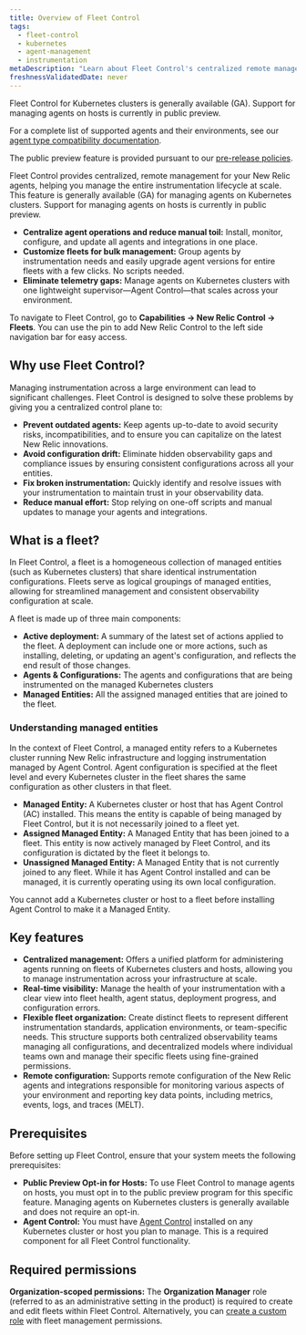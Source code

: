 ```yaml
---
title: Overview of Fleet Control
tags:
  - fleet-control
  - kubernetes
  - agent-management
  - instrumentation
metaDescription: "Learn about Fleet Control's centralized remote management for Kubernetes and hosts with New Relic agents, overseen by Agent Control."
freshnessValidatedDate: never
---
```

<Callout title="Feature Availability">
  Fleet Control for Kubernetes clusters is generally available (GA). Support for managing agents on hosts is currently in public preview.

  For a complete list of supported agents and their environments, see our [agent type compatibility documentation](/docs/new-relic-control/agent-control/agent-types).

  The public preview feature is provided pursuant to our [pre-release policies](/docs/licenses/license-information/referenced-policies/new-relic-pre-release-policy).
</Callout>

Fleet Control provides centralized, remote management for your New Relic agents, helping you manage the entire instrumentation lifecycle at scale. This feature is generally available (GA) for managing agents on Kubernetes clusters. Support for managing agents on hosts is currently in public preview.
- **Centralize agent operations and reduce manual toil:** Install, monitor, configure, and update all agents and integrations in one place.
- **Customize fleets for bulk management:** Group agents by instrumentation needs and easily upgrade agent versions for entire fleets with a few clicks. No scripts needed.
- **Eliminate telemetry gaps:** Manage agents on Kubernetes clusters with one lightweight supervisor—Agent Control—that scales across your environment.

To navigate to Fleet Control, go to **Capabilities → New Relic Control → Fleets**. You can use the pin to add New Relic Control to the left side navigation bar for easy access.

## Why use Fleet Control?
Managing instrumentation across a large environment can lead to significant challenges. Fleet Control is designed to solve these problems by giving you a centralized control plane to:
- **Prevent outdated agents:** Keep agents up-to-date to avoid security risks, incompatibilities, and to ensure you can capitalize on the latest New Relic innovations.
- **Avoid configuration drift:** Eliminate hidden observability gaps and compliance issues by ensuring consistent configurations across all your entities.
- **Fix broken instrumentation:** Quickly identify and resolve issues with your instrumentation to maintain trust in your observability data.
- **Reduce manual effort:** Stop relying on one-off scripts and manual updates to manage your agents and integrations.

## What is a fleet?
In Fleet Control, a fleet is a homogeneous collection of managed entities (such as Kubernetes clusters) that share identical instrumentation configurations. Fleets serve as logical groupings of managed entities, allowing for streamlined management and consistent observability configuration at scale.

A fleet is made up of three main components:
- **Active deployment:** A summary of the latest set of actions applied to the fleet. A deployment can include one or more actions, such as installing, deleting, or updating an agent's configuration, and reflects the end result of those changes.
- **Agents & Configurations:** The agents and configurations that are being instrumented on the managed Kubernetes clusters
- **Managed Entities:** All the assigned managed entities that are joined to the fleet.

### Understanding managed entities
In the context of Fleet Control, a managed entity refers to a Kubernetes cluster running New Relic infrastructure and logging instrumentation managed by Agent Control. Agent configuration is specified at the fleet level and every Kubernetes cluster in the fleet shares the same configuration as other clusters in that fleet.
- **Managed Entity:** A Kubernetes cluster or host that has Agent Control (AC) installed. This means the entity is capable of being managed by Fleet Control, but it is not necessarily joined to a fleet yet.
- **Assigned Managed Entity:** A Managed Entity that has been joined to a fleet. This entity is now actively managed by Fleet Control, and its configuration is dictated by the fleet it belongs to.
- **Unassigned Managed Entity:** A Managed Entity that is not currently joined to any fleet. While it has Agent Control installed and can be managed, it is currently operating using its own local configuration.

<Callout title="important">
  You cannot add a Kubernetes cluster or host to a fleet before installing Agent Control to make it a Managed Entity.
</Callout>

## Key features
- **Centralized management:** Offers a unified platform for administering agents running on fleets of Kubernetes clusters and hosts, allowing you to manage instrumentation across your infrastructure at scale.
- **Real-time visibility:** Manage the health of your instrumentation with a clear view into fleet health, agent status, deployment progress, and configuration errors.
- **Flexible fleet organization:** Create distinct fleets to represent different instrumentation standards, application environments, or team-specific needs. This structure supports both centralized observability teams managing all configurations, and decentralized models where individual teams own and manage their specific fleets using fine-grained permissions.
- **Remote configuration:** Supports remote configuration of the New Relic agents and integrations responsible for monitoring various aspects of your environment and reporting key data points, including metrics, events, logs, and traces (MELT).

## Prerequisites
Before setting up Fleet Control, ensure that your system meets the following prerequisites:

- **Public Preview Opt-in for Hosts:** To use Fleet Control to manage agents on hosts, you must opt in to the public preview program for this specific feature. Managing agents on Kubernetes clusters is generally available and does not require an opt-in.
- **Agent Control:** You must have [Agent Control](/docs/new-relic-control/agent-control/setup) installed on any Kubernetes cluster or host you plan to manage. This is a required component for all Fleet Control functionality.

## Required permissions
**Organization-scoped permissions:** The **Organization Manager** role (referred to as an administrative setting in the product) is required to create and edit fleets within Fleet Control. Alternatively, you can [create a custom role](/docs/apis/nerdgraph/examples/nerdgraph-manage-groups/#create-role) with fleet management permissions.
